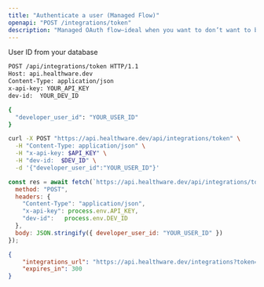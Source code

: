 ```yaml
---
title: "Authenticate a user (Managed Flow)"
openapi: "POST /integrations/token"
description: "Managed OAuth flow—ideal when you want to don’t want to build your own flow."
---
```


<ParamField path="developer_user_id" header="{}" type="string" required>
  User ID from your database
</ParamField>

<RequestExample>

```bash HTTP
POST /api/integrations/token HTTP/1.1
Host: api.healthware.dev
Content-Type: application/json
x-api-key: YOUR_API_KEY
dev-id:  YOUR_DEV_ID

{
  "developer_user_id": "YOUR_USER_ID"
}
```


```bash BASH
curl -X POST "https://api.healthware.dev/api/integrations/token" \
  -H "Content-Type: application/json" \
  -H "x-api-key: $API_KEY" \
  -H "dev-id:  $DEV_ID" \
  -d '{"developer_user_id":"YOUR_USER_ID"}'
```


```javascript JavaScript
const res = await fetch(`https://api.healthware.dev/api/integrations/token`, {
  method: "POST",
  headers: {
    "Content-Type": "application/json",
    "x-api-key": process.env.API_KEY,
    "dev-id":   process.env.DEV_ID
  },
  body: JSON.stringify({ developer_user_id: "YOUR_USER_ID" })
});
```

</RequestExample>

<ResponseExample>

```json Response
{
    "integrations_url": "https://api.healthware.dev/integrations?token=eyJhbGciOiJIUzI1NiJ9.eyJhcGlLZXkiOiJrZXlfakI3QmlxNlZYa2FCN1NROThZUGhrTVMxM2U5YjEzeVUiLCJkZXZJZCI6ImQyZTE4MDIzLWJhMTYtNGQ4MC1iZWVlLTdjM2IyZjAwYjUxNyIsImRldmVsb3Blcl91c2VyX2lkIjoidHJrcl8xMjM0NSIsImlzcyI6ImhlYWx0aHdhcmUuZGV2IiwiZXhwIjoxNzUxODQ2OTMyfQ.km58JlY9fS4I0kIDpGoKnhqZEEfJJgO_0tymBMukgww",
    "expires_in": 300
}
```

</ResponseExample>